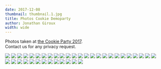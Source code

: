 ```yaml
---
date: 2017-12-08
thumbnail: thumbnail.1.jpg
title: Photos Cookie Demoparty
author: Jonathan Giroux
width: wide
---
```



Photos taken at [the Cookie Party 2017](/events/2017-12-08-cookie-demoparty/).  
Contact us for any privacy request.

<Grid columns={2} gutterSize={GutterSize.Narrow}>
<Cell><img src="photos/0.jpg"/></Cell>
<Cell><img src="photos/2.jpg"/></Cell>
<Cell><img src="photos/7.jpg"/></Cell>
<Cell><img src="photos/8.jpg"/></Cell>
<Cell><img src="photos/3.jpg"/></Cell>
<Cell><img src="photos/4.jpg"/></Cell>
<Cell><img src="photos/5.jpg"/></Cell>
<Cell><img src="photos/6.jpg"/></Cell>
<Cell><img src="photos/9.jpg"/></Cell>
<Cell><img src="photos/10.jpg"/></Cell>
<Cell><img src="photos/11.jpg"/></Cell>
<Cell><img src="photos/12.jpg"/></Cell>
<Cell><img src="photos/13.jpg"/></Cell>
<Cell><img src="photos/15.jpg"/></Cell>
<Cell><img src="photos/55.jpg"/></Cell>
<Cell><img src="photos/16.jpg"/></Cell>
<Cell><img src="photos/17.jpg"/></Cell>
<Cell><img src="photos/20.jpg"/></Cell>
<Cell><img src="photos/19.jpg"/></Cell>
<Cell><img src="photos/1.jpg"/></Cell>
<Cell><img src="photos/26.jpg"/></Cell>
<Cell><img src="photos/22.jpg"/></Cell>
<Cell><img src="photos/25.jpg"/></Cell>
<Cell><img src="photos/27.jpg"/></Cell>
<Cell><img src="photos/31.jpg"/></Cell>
<Cell><img src="photos/35.jpg"/></Cell>
<Cell><img src="photos/32.jpg"/></Cell>
<Cell><img src="photos/34.jpg"/></Cell>
<Cell><img src="photos/42.jpg"/></Cell>
<Cell><img src="photos/43.jpg"/></Cell>
<Cell><img src="photos/45.jpg"/></Cell>
<Cell><img src="photos/47.jpg"/></Cell>
<Cell><img src="photos/48.jpg"/></Cell>
<Cell><img src="photos/50.jpg"/></Cell>
<Cell><img src="photos/39.jpg"/></Cell>
<Cell><img src="photos/40.jpg"/></Cell>
<Cell><img src="photos/49.jpg"/></Cell>
<Cell><img src="photos/52.jpg"/></Cell>
</Grid>